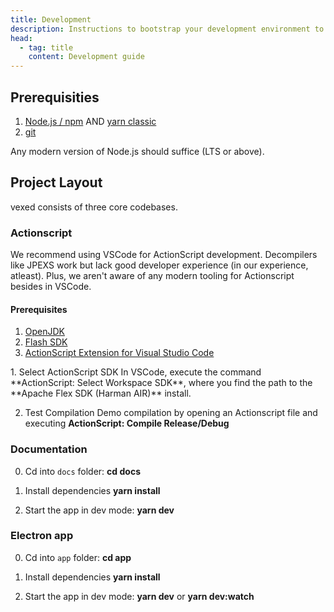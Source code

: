 ```yaml
---
title: Development
description: Instructions to bootstrap your development environment to work on vexed locally
head:
  - tag: title
    content: Development guide
---
```



## Prerequisities

1. [Node.js / npm](https://nodejs.org/en) AND [yarn classic](https://classic.yarnpkg.com/en/docs/install)
2. [git](https://git-scm.com/downloads)

<Aside>Any modern version of Node.js should suffice (LTS or above).</Aside>

## Project Layout

vexed consists of three core codebases.

### Actionscript

We recommend using VSCode for ActionScript development. Decompilers like JPEXS work but lack good developer experience (in our experience, atleast). Plus, we aren't aware of any modern tooling for Actionscript besides in VSCode.

#### Prerequisites

1. [OpenJDK](https://openjdk.org/)
2. [Flash SDK](https://moonshine-ide.com/download-sdk-installer/)
3. [ActionScript Extension for Visual Studio Code](https://marketplace.visualstudio.com/items?itemName=bowlerhatllc.vscode-as3mxml)

<Steps>
1. Select ActionScript SDK
  In VSCode, execute the command **ActionScript: Select Workspace SDK**, where you find the path to the **Apache Flex SDK (Harman AIR)** install.

2. Test Compilation
   Demo compilation by opening an Actionscript file and executing **ActionScript: Compile Release/Debug**

</Steps>

### Documentation

0. Cd into `docs` folder: **cd docs**

1. Install dependencies **yarn install**

2. Start the app in dev mode: **yarn dev**

### Electron app

0. Cd into `app` folder: **cd app**

1. Install dependencies **yarn install**

2. Start the app in dev mode: **yarn dev** or **yarn dev:watch**
